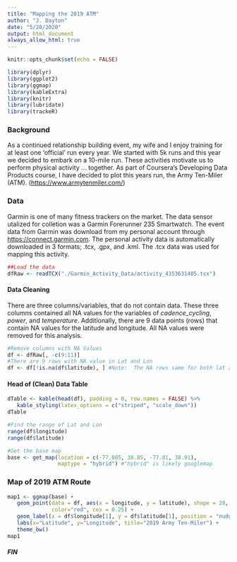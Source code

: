 ```yaml
---
title: "Mapping the 2019 ATM"
author: "J. Dayton"
date: "5/28/2020"
output: html_document
always_allow_html: true
---
```


```r
knitr::opts_chunk$set(echo = FALSE)

library(dplyr)
library(ggplot2)
library(ggmap)
library(kableExtra)
library(knitr)
library(lubridate)
library(trackeR)
```

### Background

As a continued relationship building event, my wife and I enjoy training for at least one 'official' run every year.  We started with 5k runs and this year we decided to embark on a 10-mile run.  These activities motivate us to perform physical activity ... together.  As part of Coursera's Developing Data Products course, I have decided to plot this years run, the Army Ten-Miler (ATM). (<https://www.armytenmiler.com/>)

### Data

Garmin is one of many fitness trackers on the market.  The data sensor utalized for colletion was a Garmin Forerunner 235 Smartwatch.  The event data from Garmin was download from my personal account through <https://connect.garmin.com>.  The personal activity data is automatically downloaded in 3 formats; .tcx, .gpx, and .kml.  The .tcx data was used for mapping this activity.
```r
##Load the data
dfRaw <- readTCX("./Garmin_Activity_Data/activity_4153631405.tcx")
```

#### Data Cleaning
There are three columns/variables, that do not contain data.  These three columns contained all NA values for the variables of _cadence_cycling_, _power_, and _temperature_.  Additionally, there are 9 data points (rows) that contain NA values for the latitude and longitude.  All NA values were removed for this analysis.
```r
#Remove columns with NA Values
df <- dfRaw[, -c(9:11)]
#There are 9 rows with NA value in Lat and Lon
df <- df[!is.na(df$latitude), ] #Note:  The NA rows same for both lat and lon
```

#### Head of (Clean) Data Table
```r
dTable <- kable(head(df), padding = 0, row.names = FALSE) %>%
   kable_styling(latex_options = c("striped", "scale_down"))
dTable
```
```r
#Find the range of Lat and Lon
range(df$longitude)
range(df$latitude)

#Get the base map
base <- get_map(location = c(-77.085, 38.85, -77.01, 38.91), 
                maptype = "hybrid") #"hybrid" is likely googlemap
```
### Map of 2019 ATM Route
```r
map1 <- ggmap(base) + 
   geom_point(data = df, aes(x = longitude, y = latitude), shape = 20, 
              color="red", cex = 0.25) +
   geom_label(x = df$longitude[1], y = df$latitude[1], position = "nudge", label = "Start/Finish", angle = 45, size = 2.5, color = "darkgreen") +
   labs(x="Latitude", y="Longitude", title="2019 Army Ten-Miler") + 
   theme_bw() 
map1
```

##### **_FIN_**